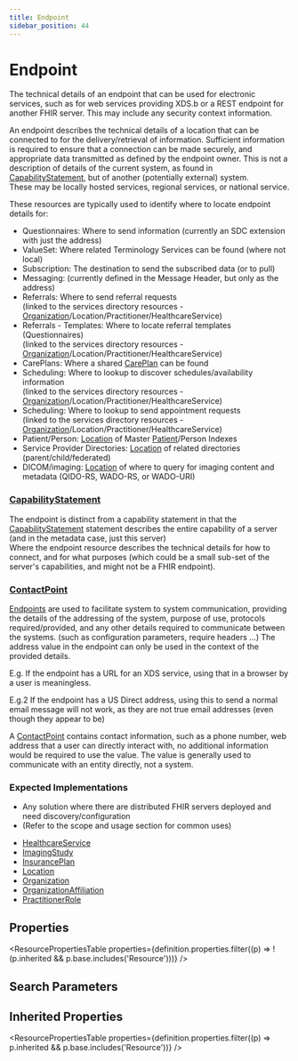 ```yaml
---
title: Endpoint
sidebar_position: 44
---
```


# Endpoint

The technical details of an endpoint that can be used for electronic services, such as for web services providing XDS.b or a REST endpoint for another FHIR server. This may include any security context information.

  <Tabs queryString="intro-section">
  <TabItem value="usage" label="Usage" default>
    <div> <a name="scope"></a>          <p>         An endpoint describes the technical details of a location that can be connected to for the delivery/retrieval of information.         Sufficient information is required to ensure that a connection can be made securely, and appropriate data transmitted as         defined by the endpoint owner. This is not a description of details of the current system, as found in <a href="/docs/api/fhir/resources/capabilitystatement">CapabilityStatement</a>, but of         another (potentially external) system.<br/>         These may be locally hosted services, regional services, or national service.     </p>     <p>       These resources are typically used to identify where to locate endpoint details for:     </p>     <ul>       <li>Questionnaires: Where to send information (currently an SDC extension with just the address)</li>       <li>ValueSet: Where related Terminology Services can be found (where not local)</li>       <li>Subscription: The destination to send the subscribed data (or to pull)</li>       <li>Messaging: (currently defined in the Message Header, but only as the address)</li>       <li>Referrals: Where to send referral requests<br/>           (linked to the services directory resources - <a href="/docs/api/fhir/resources/organization">Organization</a>/Location/Practitioner/HealthcareService)</li>       <li>Referrals - Templates: Where to locate referral templates (Questionnaires)<br/>           (linked to the services directory resources - <a href="/docs/api/fhir/resources/organization">Organization</a>/Location/Practitioner/HealthcareService)</li>       <li>CarePlans: Where a shared <a href="/docs/api/fhir/resources/careplan">CarePlan</a> can be found</li>       <li>Scheduling: Where to lookup to discover schedules/availability information<br/>           (linked to the services directory resources - <a href="/docs/api/fhir/resources/organization">Organization</a>/Location/Practitioner/HealthcareService)</li>       <li>Scheduling: Where to lookup to send appointment requests<br/>           (linked to the services directory resources - <a href="/docs/api/fhir/resources/organization">Organization</a>/Location/Practitioner/HealthcareService)</li>       <li>Patient/Person: <a href="/docs/api/fhir/resources/location">Location</a> of Master <a href="/docs/api/fhir/resources/patient">Patient</a>/Person Indexes</li>       <li>Service Provider Directories: <a href="/docs/api/fhir/resources/location">Location</a> of related directories (parent/child/federated) </li>    <li>DICOM/imaging: <a href="/docs/api/fhir/resources/location">Location</a> of where to query for imaging content and metadata (QIDO-RS, WADO-RS, or WADO-URI)</li>     </ul>   </div>
    </TabItem>
  <TabItem value="relationships" label="Relationships">
    <div>      <a name="bnr"></a>  <h3 class="self-link-parent"> <a href="/docs/api/fhir/resources/capabilitystatement">CapabilityStatement</a> <a href="/docs/api/fhir/resources/endpoint" title="link to here" class="self-link"></a></h3>     <p>       The endpoint is distinct from a capability statement in that the <a href="/docs/api/fhir/resources/capabilitystatement">CapabilityStatement</a> statement describes the entire capability       of a server (and in the metadata case, just this server)<br/>       Where the endpoint resource describes the technical details for how to connect, and for what purposes        (which could be a small sub-set of the server's capabilities, and might not be a FHIR endpoint).     </p>  <h3 class="self-link-parent"> <a href="/docs/api/fhir/datatypes/contactpoint">ContactPoint</a> <a href="https://www.hl7.org/fhir/endpoint.html#8.9.2.2" title="link to here" class="self-link"></a></h3>  <p>  <a href="/docs/api/fhir/resources/endpoint">Endpoints</a> are used to facilitate system to system communication, providing the details of the addressing of the system, purpose of use,    protocols required/provided, and any other details required to communicate between the systems. (such as configuration parameters,    require headers ...) The address value in the endpoint can only be used in the context of the provided details. </p><p> E.g. If the endpoint has a URL for an XDS service, using that in a browser by a user is meaningless. </p><p> E.g.2 If the endpoint has a US Direct address, using this to send a normal email message will not work, as they are not true email addresses (even though they appear to be) </p><p>  A <a href="/docs/api/fhir/datatypes/contactpoint">ContactPoint</a> contains contact information, such as a phone number, web address that a user can directly interact with, no additional  information would be required to use the value. The value is generally used to communicate with an entity directly, not a system. </p>   </div>
    </TabItem>
  <TabItem value="backgroundAndContext" label="Background and Context">
    <div>  <a name="bnc"></a>         <p>     </p>     <h3 class="self-link-parent"> Expected Implementations <a href="https://www.hl7.org/fhir/endpoint.html#8.9.3.1" title="link to here" class="self-link"></a></h3>     <ul>       <li>Any solution where there are distributed FHIR servers deployed and need discovery/configuration</li>       <li>(Refer to the scope and usage section for common uses)</li>     </ul>   </div>
    </TabItem>
  <TabItem value="referencedBy" label="Referenced By">
    <ul><li><a href="/docs/api/fhir/resources/healthcareservice">HealthcareService</a></li>
<li><a href="/docs/api/fhir/resources/imagingstudy">ImagingStudy</a></li>
<li><a href="/docs/api/fhir/resources/insuranceplan">InsurancePlan</a></li>
<li><a href="/docs/api/fhir/resources/location">Location</a></li>
<li><a href="/docs/api/fhir/resources/organization">Organization</a></li>
<li><a href="/docs/api/fhir/resources/organizationaffiliation">OrganizationAffiliation</a></li>
<li><a href="/docs/api/fhir/resources/practitionerrole">PractitionerRole</a></li></ul>
    </TabItem>
</Tabs>


## Properties

<ResourcePropertiesTable properties={definition.properties.filter((p) => !(p.inherited && p.base.includes('Resource')))} />

## Search Parameters

<SearchParamsTable searchParams={definition.searchParameters} />

## Inherited Properties

<ResourcePropertiesTable properties={definition.properties.filter((p) => p.inherited && p.base.includes('Resource'))} />


